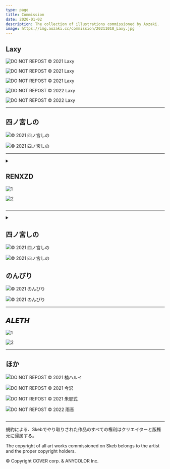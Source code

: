 ```yaml
---
type: page
title: Commission
date: 2020-01-02
description: The collection of illustrations commissioned by Aozaki.
image: https://img.aozaki.cc/commission/20211018_Laxy.jpg
---
```



## Laxy

![DO NOT REPOST © 2021 Laxy](#commission/20210424_Laxy.jpg)

<Caption
  Year="2021"
  Name="Laxy"
  Url="https://twitter.com/laxyiii/status/1385985122332155908"
/>

![DO NOT REPOST © 2021 Laxy](#commission/20210531_Laxy.jpg)

<Caption
  Year="2021"
  Name="Laxy"
  Url="https://twitter.com/laxyiii/status/1402415053567975424"
/>

![DO NOT REPOST © 2021 Laxy](#commission/20211018_Laxy.jpg)

<Caption
  Year="2021"
  Name="Laxy"
  Url="https://twitter.com/laxyiii/status/1451854024609714183"
/>

![DO NOT REPOST © 2022 Laxy](#commission/20220113_Laxy.jpg)

<Caption
  Year="2022"
  Name="Laxy"
  Url="https://twitter.com/laxyiii/status/1481568202060709892"
/>

![DO NOT REPOST © 2022 Laxy](#commission/20220628_Laxy.jpg)

<Caption
  Year="2022"
  Name="Laxy"
  Url="https://twitter.com/laxyiii/status/1541634796887019522"
/>

---

## 四ノ宮しの

![© 2021 四ノ宮しの](#commission/20211018_四ノ宮しの.jpg)

<Caption
  Year="2021"
  Name="四ノ宮しの"
  Url="https://twitter.com/sinosino141/status/1450748626725134337"
/>

![© 2021 四ノ宮しの](#commission/20210708_四ノ宮しの.jpg)

<Caption
  Year="2021"
  Name="四ノ宮しの"
  Skeb="true"
  Skeb={true}
  Url="https://twitter.com/sinosino141/status/1413111074363113475"
/>

---

<details><summary children="More other works about Kanaut Nishe"/>

## RENXZD

![1](#commission/20221022_Renxin.jpg)

<Caption
  Year="2022"
  Name="RENXZD"
  Url="https://twitter.com/ASD03853116/status/1584420524641292289"
/>

![2](#commission/20221030_Renxin.jpg)

<Caption
  Year="2022"
  Name="RENXZD"
  Url="https://twitter.com/ASD03853116/status/1587269529586933762"
/>

</details>

---

<details><summary children="More other works about Tokomachi / Suisei"/>

## 四ノ宮しの

![© 2021 四ノ宮しの](#commission/20210902_四ノ宮しの.jpg)

<Caption
  Year="2021"
  Name="四ノ宮しの"
  Skeb={true}
  Url="https://twitter.com/sinosino141/status/1433446939106807813"
/>

![© 2021 四ノ宮しの](#commission/20210516_四ノ宮しの.jpg)

<Caption
  Year="2021"
  Name="四ノ宮しの"
  Skeb={true}
  Url="https://twitter.com/sinosino141/status/1393899030342782977"
/>

## のんびり

![© 2021 のんびり](#commission/20210525_のんびり.jpg)

<Caption
  Year="2021"
  Name="のんびり"
  Url="https://twitter.com/nonbi_re/status/1397497316060270600"
/>

![© 2021 のんびり](#commission/20210815_のんびり.jpg)

<Caption
  Year="2021"
  Name="のんびり"
  Url="https://twitter.com/nonbi_re/status/1426826402473517059"
/>

---

## 𝘼𝙇𝙀𝙏𝙃

![1](#commission/20210331_ALETH.jpg)

<Caption
  Year="2021"
  Name="𝘼𝙇𝙀𝙏𝙃"
  Skeb={true}
  Url="https://twitter.com/riva_poul/status/1377187662084341760"
/>

![2](#commission/20210523_ALETH.jpg)

<Caption
  Year="2021"
  Name="𝘼𝙇𝙀𝙏𝙃"
  Skeb={true}
  Url="https://twitter.com/riva_poul/status/1396390446390300674"
/>

---

## ほか

![DO NOT REPOST © 2021 楠ハルイ](#commission/20210428_楠ハルイ.jpg)

<Caption
  Year="2021"
  Name="楠ハルイ"
  Skeb={true}
  Url="https://twitter.com/hr_x9_/status/1387324035655036930"
/>

![DO NOT REPOST © 2021 今沢](#commission/20210217_金沢.jpg)

<Caption Year="2021" Name="今沢" Url="https://twitter.com/animarcat" />

![DO NOT REPOST © 2021 朱耶式](#commission/20210316_朱耶式.jpg)

<Caption
  Year="2021"
  Name="朱耶式"
  Skeb={true}
  Url="https://twitter.com/akaya_siki/status/1371584249745186817"
/>

![DO NOT REPOST © 2022 雨音](#commission/20220403_雨音.jpg)

<Caption
  Year="2022"
  Name="雨音"
  Skeb={true}
  Url="https://twitter.com/walabemoti2/status/1510469282572156931"
/>

</details>

---

<div className="centered text-small">
  <p>
    規約による、Skebでやり取りされた作品のすべての権利はクリエイターと版権元に帰属する。
  </p>
  <p>
    The copyright of all art works commissioned on Skeb belongs to the artist
    and the proper copyright holders.
  </p>
  <p>© Copyright COVER corp. & ANYCOLOR Inc.</p>
</div>
